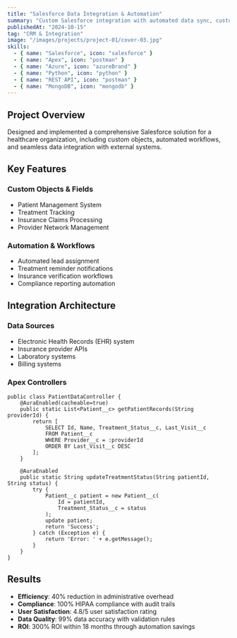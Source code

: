 ```yaml
---
title: "Salesforce Data Integration & Automation"
summary: "Custom Salesforce integration with automated data sync, custom objects, and workflow automation for a healthcare organization."
publishedAt: "2024-10-15"
tag: "CRM & Integration"
image: "/images/projects/project-01/cover-03.jpg"
skills:
  - { name: "Salesforce", icon: "salesforce" }
  - { name: "Apex", icon: "postman" }
  - { name: "Azure", icon: "azureBrand" }
  - { name: "Python", icon: "python" }
  - { name: "REST API", icon: "postman" }
  - { name: "MongoDB", icon: "mongodb" }
---
```


## Project Overview

Designed and implemented a comprehensive Salesforce solution for a healthcare organization, including custom objects, automated workflows, and seamless data integration with external systems.

## Key Features

### Custom Objects & Fields
- Patient Management System
- Treatment Tracking
- Insurance Claims Processing
- Provider Network Management

### Automation & Workflows
- Automated lead assignment
- Treatment reminder notifications
- Insurance verification workflows
- Compliance reporting automation

## Integration Architecture

### Data Sources
- Electronic Health Records (EHR) system
- Insurance provider APIs
- Laboratory systems
- Billing systems

### Apex Controllers

```apex
public class PatientDataController {
    @AuraEnabled(cacheable=true)
    public static List<Patient__c> getPatientRecords(String providerId) {
        return [
            SELECT Id, Name, Treatment_Status__c, Last_Visit__c 
            FROM Patient__c 
            WHERE Provider__c = :providerId 
            ORDER BY Last_Visit__c DESC
        ];
    }
    
    @AuraEnabled
    public static String updateTreatmentStatus(String patientId, String status) {
        try {
            Patient__c patient = new Patient__c(
                Id = patientId,
                Treatment_Status__c = status
            );
            update patient;
            return 'Success';
        } catch (Exception e) {
            return 'Error: ' + e.getMessage();
        }
    }
}
```

## Results

- **Efficiency**: 40% reduction in administrative overhead
- **Compliance**: 100% HIPAA compliance with audit trails
- **User Satisfaction**: 4.8/5 user satisfaction rating
- **Data Quality**: 99% data accuracy with validation rules
- **ROI**: 300% ROI within 18 months through automation savings
